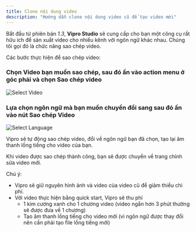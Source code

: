 ```yaml
---
title: Clone nội dung video
description: "Hướng dẫn clone nội dung video cũ để tạo video mới"
---
```


Bắt đầu từ phiên bản _1.3_, **Vipro Studio** sẽ cung cấp cho bạn một công cụ rất hữu ích để sản xuất video cho nhiều kênh với ngôn ngữ khác nhau. Chúng tôi gọi đó là chức năng sao chép video.

Các bước thực hiện để sao chép video:

### Chọn Video bạn muốn sao chép, sau đó ấn vào action menu ở góc phải và chọn **Sao chép video**

<img
  src="/images/usage/clone-a-video/select-a-video.jpg"
  alt="Select Video"
  className="rounded-lg"
/>

### Lựa chọn ngôn ngữ mà bạn muốn chuyển đổi sang sau đó ấn vào nút **Sao chép Video**

<img
  src="/images/usage/clone-a-video/select-language.jpg"
  alt="Select Language"
  className="rounded-lg"
/>

Vipro sẽ tự động sao chép video, đổi về ngôn ngữ bạn đã chọn, tạo lại âm thanh lồng tiếng cho video của bạn.

Khi video được sao chép thành công, bạn sẽ được chuyển về trang chỉnh sửa video mới.

Chú ý:

- Vipro sẽ giữ nguyên hình ảnh và video của video cũ để giảm thiểu chi phí.
- Với video thực hiện bằng quick start, Vipro sẽ thu phí
  - 1 kim cương xanh cho 1 chương video (video ngắn hơn 3 phút thường sẽ được đưa về 1 chương)
  - Tạo âm thanh lồng tiếng cho video mới (vì ngôn ngữ được thay đổi nên cần phải tạo file lồng tiếng mới)
